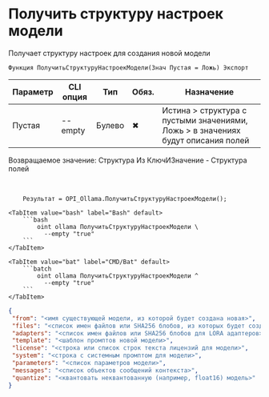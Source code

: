 ﻿---
sidebar_position: 11
description: Получить структуру настроек модели и другие функции для работы с Ollama в Открытом пакете интеграций - бесплатной open-source библиотеке интеграций для 1С:Предприятие 8, OneScript и CLI
keywords: [1C, 1С, 1С:Предприятие, 1С:Предприятие 8.3, API, Интеграция, Сервисы, Обмен, OneScript, CLI, Ollama]
---


# Получить структуру настроек модели
 Получает структуру настроек для создания новой модели



`Функция ПолучитьСтруктуруНастроекМодели(Знач Пустая = Ложь) Экспорт`

  | Параметр | CLI опция | Тип | Обяз. | Назначение |
  |-|-|-|-|-|
  | Пустая | --empty | Булево | &#x2716; | Истина > структура с пустыми значениями, Ложь > в значениях будут описания полей |

  
  Возвращаемое значение:   Структура Из КлючИЗначение - Структура полей

<br/>




```bsl title="Пример использования для 1С:Предприятие/OneScript"
    Результат = OPI_Ollama.ПолучитьСтруктуруНастроекМодели();
```
    

 <Tabs>
  
    <TabItem value="bash" label="Bash" default>
        ```bash
            oint ollama ПолучитьСтруктуруНастроекМодели \
              --empty "true"
        ```
    </TabItem>
  
    <TabItem value="bat" label="CMD/Bat" default>
        ```batch
            oint ollama ПолучитьСтруктуруНастроекМодели ^
              --empty "true"
        ```
    </TabItem>
</Tabs>


```json title="Результат"
{
 "from": "<имя существующей модели, из которой будет создана новая>",
 "files": "<список имен файлов или SHA256 блобов, из которых будет создана модель>",
 "adapters": "<список имен файлов или SHA256 блобов для LORA адаптеров>",
 "template": "<шаблон промптов новой модели>",
 "license": "<строка или список строк текста лицензий для модели>",
 "system": "<строка с системным промптом для модели>",
 "parameters": "<список параметров модели>",
 "messages": "<список объектов сообщений контекста>",
 "quantize": "<квантовать неквантованную (например, float16) модель>"
}
```
